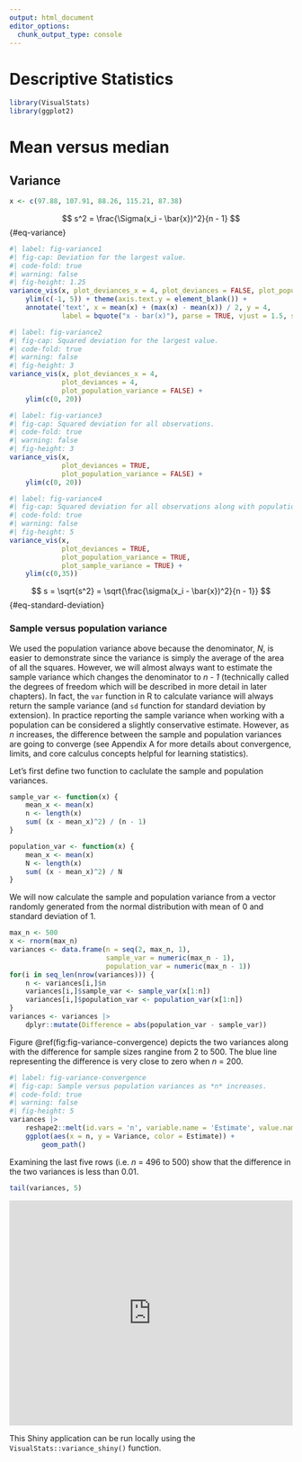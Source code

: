 ```yaml
---
output: html_document
editor_options: 
  chunk_output_type: console
---
```

# Descriptive Statistics

```r
library(VisualStats)
library(ggplot2)
```


# Mean versus median



## Variance {#sec-variance}

```r
x <- c(97.88, 107.91, 88.26, 115.21, 87.38)
```

$$ s^2 = \frac{\Sigma(x_i - \bar{x})^2}{n - 1} $$ {#eq-variance}

```r
#| label: fig-variance1
#| fig-cap: Deviation for the largest value.
#| code-fold: true
#| warning: false
#| fig-height: 1.25
variance_vis(x, plot_deviances_x = 4, plot_deviances = FALSE, plot_population_variance = FALSE) +
	ylim(c(-1, 5)) + theme(axis.text.y = element_blank()) +
	annotate('text', x = mean(x) + (max(x) - mean(x)) / 2, y = 4,
			 label = bquote("x - bar(x)"), parse = TRUE, vjust = 1.5, size = 8)
```

```r
#| label: fig-variance2
#| fig-cap: Squared deviation for the largest value.
#| code-fold: true
#| warning: false
#| fig-height: 3
variance_vis(x, plot_deviances_x = 4, 
			 plot_deviances = 4, 
			 plot_population_variance = FALSE) +
	ylim(c(0, 20))
```

```r
#| label: fig-variance3
#| fig-cap: Squared deviation for all observations.
#| code-fold: true
#| warning: false
#| fig-height: 3
variance_vis(x, 
			 plot_deviances = TRUE, 
			 plot_population_variance = FALSE) +
	ylim(c(0, 20))
```


```r
#| label: fig-variance4
#| fig-cap: Squared deviation for all observations along with population and sample variances.
#| code-fold: true
#| warning: false
#| fig-height: 5
variance_vis(x, 
			 plot_deviances = TRUE, 
			 plot_population_variance = TRUE,
			 plot_sample_variance = TRUE) + 
	ylim(c(0,35))
```



$$ s = \sqrt{s^2} = \sqrt{\frac{\sigma(x_i - \bar{x})^2}{n - 1}} $$ {#eq-standard-deviation}


### Sample versus population variance

We used the population variance above because the denominator, *N*, is easier to demonstrate since the variance is simply the average of the area of all the squares. However, we will almost always want to estimate the sample variance which changes the denominator to *n - 1* (technically called the degrees of freedom which will be described in more detail in later chapters). In fact, the `var` function in R to calculate variance will always return the sample variance (and `sd` function for standard deviation by extension). In practice reporting the sample variance when working with a population can be considered a slightly conservative estimate. However, as *n* increases, the difference between the sample and population variances are going to converge (see Appendix A for more details about convergence, limits, and core calculus concepts helpful for learning statistics). 

Let's first define two function to caclulate the sample and population variances.

```r
sample_var <- function(x) {
	mean_x <- mean(x)
	n <- length(x)
	sum( (x - mean_x)^2) / (n - 1)
}

population_var <- function(x) {
	mean_x <- mean(x)
	N <- length(x)
	sum( (x - mean_x)^2) / N
}
```

We will now calculate the sample and population variance from a vector randomly generated from the normal distribution with mean of 0 and standard deviation of 1.

```r
max_n <- 500
x <- rnorm(max_n)
variances <- data.frame(n = seq(2, max_n, 1),
						sample_var = numeric(max_n - 1),
						population_var = numeric(max_n - 1))
for(i in seq_len(nrow(variances))) {
	n <- variances[i,]$n
	variances[i,]$sample_var <- sample_var(x[1:n])
	variances[i,]$population_var <- population_var(x[1:n])
}
variances <- variances |>
	dplyr::mutate(Difference = abs(population_var - sample_var))
```

Figure \@ref(fig:fig-variance-convergence) depicts the two variances along with the difference for sample sizes rangine from 2 to 500. The blue line representing the difference is very close to zero when *n* = 200.

```r
#| label: fig-variance-convergence
#| fig-cap: Sample versus population variances as *n* increases.
#| code-fold: true
#| warning: false
#| fig-height: 5
variances |> 
	reshape2::melt(id.vars = 'n', variable.name = 'Estimate', value.name = 'Variance') |>
	ggplot(aes(x = n, y = Variance, color = Estimate)) +
		geom_path()
```

Examining the last five rows (i.e. *n* = 496 to 500) show that the difference in the two variances is less than 0.01.

```r
tail(variances, 5)
```


```{=html}
 <iframe id="example1" src="https://r.bryer.org/shiny/variance/" style="border: none; width: 100%; height: 400px" frameborder="0"></iframe>
```


::: {.content-visible when-format="pdf"}

:::

This Shiny application can be run locally using the `VisualStats::variance_shiny()` function.



